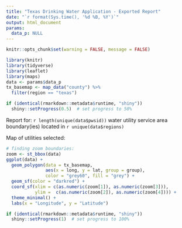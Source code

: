 ```yaml
---
title: "Texas Drinking Water Application - Exported Report"
date: "`r format(Sys.time(), '%d %B, %Y')`"
output: html_document
params:
  data_p: NULL
---
```

```r
knitr::opts_chunk$set(warning = FALSE, message = FALSE) 
```


```r
library(knitr)
library(tidyverse)
library(leaflet)
library(maps)
data <- params$data_p
tx_basemap <- map_data("county") %>%
  filter(region == "texas")

if (identical(rmarkdown::metadata$runtime, "shiny"))
  shiny::setProgress(0.5)  # set progress to 50%
```


Report for: ``r length(unique(data$pwsid))`` water utility service area boundary(ies) located in ``r unique(data$regions)`` \

Map of utilities selected: \
```r
# finding zoom boundaries: 
zoom <- st_bbox(data)
ggplot(data) + 
  geom_polygon(data = tx_basemap, 
               aes(x = long, y = lat, group = group),
               color = "grey60", fill = "grey") +   
  geom_sf(color = "darkred") + 
  coord_sf(xlim = c(as.numeric(zoom[1]), as.numeric(zoom[3])), 
           ylim =  c(as.numeric(zoom[2]), as.numeric(zoom[4]))) + 
  theme_minimal() + 
  labs(x = "Longitude", y = "Latitude")

if (identical(rmarkdown::metadata$runtime, "shiny"))
  shiny::setProgress(1)  # set progress to 100%
```
